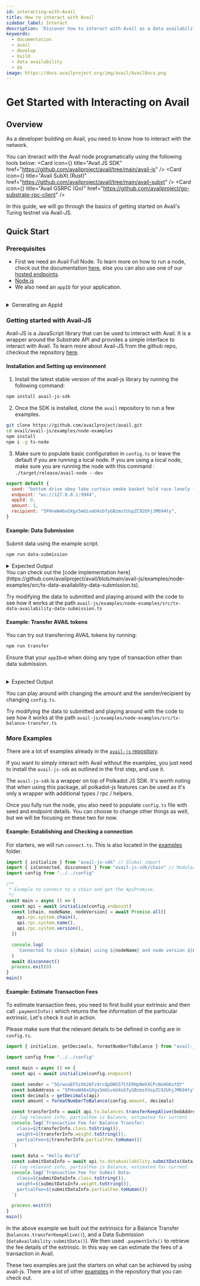```yaml
---
id: interacting-with-Avail
title: How to interact with Avail
sidebar_label: Interact
description: 'Discover how to interact with Avail as a data availability layer.'
keywords:
  - documentation
  - avail
  - develop
  - build
  - data availability
  - da
image: https://docs.availproject.org/img/avail/AvailDocs.png
---
```


# Get Started with Interacting on Avail

## Overview

As a developer building on Avail, you need to know how to interact with the network.

You can itneract with the Avail node programatically using the following tools below:
<Cards>
  <Card icon={<LinkIcon />} title="Avail JS SDK" href="https://github.com/availproject/avail/tree/main/avail-js" />
  <Card icon={<LinkIcon />} title="Avail SubXt (Rust)" href="https://github.com/availproject/avail/tree/main/avail-subxt" />
  <Card icon={<LinkIcon />} title="Avail GSRPC (Go)" href="https://github.com/availproject/go-substrate-rpc-client" />
</Cards>

In this guide, we will go through the basics of getting started on Avail's Turing testnet via Avail-JS. 


## Quick Start

### Prerequisites

- First we need an Avail Full Node. To learn more on how to run a node, check out the documentation [<ins>here</ins>](/docs/operate-a-node/run-a-full-node/full-node), else you can also use one of our [hosted endpoints](/docs/networks).
- [Node.js](https://nodejs.org/en/download/)
- We also need an `appID` for your application.
<br/>

<details className="border p-3 rounded-md bg-[#EFF6FF] border-[#">
<summary>Generating an AppId</summary>

### What is an AppId?

As a general-purpose base layer, Avail is designed to support many modular chains at the same time, providing consensus and data availability to all of them simultaneously. Avail headers contain an index that allows a given modular chain (or "application" in Avail terminology) to determine and download only the sections of a block that have data for that particular application.

### How to generate a new AppId

1. **Access the Website**: Open your web browser and go to the [<ins>Generator web application</ins>](https://appid.availproject.org/).

1. **Account Detection / Selection**:
   - The website will automatically detect any accounts linked via browser extensions.
   - Ensure you have the relevant extension installed and are logged in.
   - Select the account you wish to use for the AppId creation.

1. **Input Application Name**: In the provided field, enter the name of your application. Make sure the name is unique and identifies your app.

1. **Send Transaction**: Submit the transaction after entering the application name. This will involve a confirmation step through your browser extension.

1. **Receive Your Application Id:**
   - Upon successful transaction completion, your AppId will be displayed.
   - Note down the Id for future reference.

For more information on AppId, check out the documentation [<ins>here</ins>](/docs/build-with-avail/interact-with-avail-da/app-id).

</details>


### Getting started with Avail-JS

Avail-JS is a JavaScript library that can be used to interact with Avail. It is a wrapper around the Substrate API and provides a simple interface to interact with Avail. To learn more about Avail-JS from the github repo, checkout the repository [<ins>here</ins>](https://github.com/availproject/avail/tree/main/avail-js). 

#### Installation and Setting up environment

1. Install the latest stable version of the avail-js library by running the following command:

```bash
npm install avail-js-sdk
```

2. Once the SDK is installed, clone the `avail` repository to run a few examples.

```bash
git clone https://github.com/availproject/avail.git
cd avail/avail-js/examples/node-examples
npm install
npm i -g ts-node
```

3. Make sure to populate basic configuration in `config.ts` or leave the default if you are running a local node. If you are using a local node, make sure you are running the node with this command : `./target/release/avail-node --dev`

```javascript 
export default {
  seed: "bottom drive obey lake curtain smoke basket hold race lonely fit walk//Alice",
  endpoint: "ws://127.0.0.1:9944",
  appId: 0,
  amount: 1,
  recipient: "5FHneW46xGXgs5mUiveU4sbTyGBzmstUspZC92UhjJM694ty",
}
```

#### Example: Data Submission
Submit data using the example script. 
```bash
npm run data-submission
```
<details className="border p-3 rounded-md bg-[#EFF6FF] border-[#">
<summary>Expected Output</summary>
```bash
Tx status: Ready
Tx status: {"broadcast":["12D3KooWFhViRfMNMKQLSvwAcLB3a2Afh75cj1rVt6nTdkfWQhPm","12D3KooWNnaFdJfavEHQquEVBQ3P9eW3iL7D2HkXuCnV8ci7Am4E","12D3KooWBPtjU89o85KdgKiZ5uwK6kMvDhPfFvE44UissMV9x1UE","12D3KooWRYCs192er73R2oyE4QWkKdtoRk1fL28tR3immzxTQQAq","12D3KooWRaFhqUjumqkEozuw5pHfG7hftjphaBuYnetCKf8WjTxS","12D3KooWMHRgZhDMUbN55NQcXB19Ww6SnL8shz1un3K6X3K2XoAh","12D3KooWJP3X64jescXF6SVJv4ThUkZKqmdebVNgg9RVHqG4kDH8","12D3KooWNKqV9Tdsg99kmGs1gzJa7TdyCAWDWTkqnyKYA8Y4R8gc","12D3KooWJKX8sTaZ2uL2gAhE3ScJsRzjcmPnB2nnbakrWCKwZB7T","12D3KooWCr4Go4oUgFjwZPdgogU813cC7ohwXmnYcyAVKX2DDfbc","12D3KooWFqZDo4v3oYzduqZGC5R2HKVfMwgggDL7kFrsXqAue21b","12D3KooWGnCUwvXCxEYJ7EV5kWzs2VJeKG6i5wSMPRq5YSLqWon3","12D3KooWFzqtue91MrdmqVRddA48dPYQVAFBtcFkf5HrmgiqUJ6F","12D3KooWBEcTktYrebeQWEjw6dAiSEZ6c5rmRdGZaA4ZgRcMbUKL","12D3KooWRnEwrHCj4nXtshjXTAYwv9pknUqpw5iqrR5TBPbaqnfE","12D3KooWQRTgqX2j2HMideuPKUg12yeCbbp6cCi6xtf4cACYSiKb","12D3KooWPNmovc7n6mET56bmpB8tM6XtjcRb8qBir3sTBWk5cttK","12D3KooWLxzYHmGXpRnN4rAKkkZVzFgpGuqKofPggUnWz4iUR5yT","12D3KooWBoFiQJWAdF4cfXy3Vt3bTa3wCwQZsqs8sJeRt61oarwG","12D3KooWFYdD5oeYNMSKuWrySsEbzp3VttPEYC4VVh7Vbqww75Yh","12D3KooWFB8ky1ACFZGmd5evfyTCWy5gHa6TeLTsZsXn3fWcMqHA","12D3KooWQLdPYPEHRGAJ4J6dGYoiKyjm36VhaSCJkvKAuJBohJYi","12D3KooWR8yPHmBZxHPoZrjjvCZEq5mJh9h7yewgM4zGgUVEANcG","12D3KooWCLATtwmXbQ7SWesQFcwWDTkfmnreyCJFt159roAEipYt","12D3KooWFq6yX6kAnxLNxqDhjDDtc26Gdo16GPR4TMk1hgpxoT33","12D3KooWKkLgiqxweQ1QCbJrDKeg5HCktZMM1kd81F4jMMTnBtD6"]}
Tx status: {"inBlock":"0x32c5dbf8716dbd4d7c6cc8dd74fa76cedf746cdea80e662fbd3f76df7393f913"}
Tx status: {"finalized":"0x32c5dbf8716dbd4d7c6cc8dd74fa76cedf746cdea80e662fbd3f76df7393f913"}
Tx Hash: 0x83b8b0b4074426cf14e45320177d83f2441d416763c64b656cbbbe1b5fe8cdcc, Block Hash: 0x32c5dbf8716dbd4d7c6cc8dd74fa76cedf746cdea80e662fbd3f76df7393f913
{
  isSigned: true,
  method: {
    args: { data: 'Hello World' },
    method: 'submitData',
    section: 'dataAvailability'
  },
  era: { MortalEra: { period: '32', phase: '3' } },
  nonce: '0',
  signature: '0x22162035c3195c1a0db13e0c38500b07c7434d201808a5874d65cd9a05de8c3cb4e89d701ed212946142abf4f1bfbc2dd671465040fd7b02cdacffec32aed680',
  signer: { Id: '5G452iCokAD8RstzvZm9t2teeqwmDQUqTKCePNotjm92GLHB' },
  tip: '0'
}
submitted data: Hello World
```
</details>
You can check out the [code implementation here](https://github.com/availproject/avail/blob/main/avail-js/examples/node-examples/src/tx-data-availability-data-submission.ts). 

Try modifying the data to submitted and playing around with the code to see how it works at the path `avail-js/examples/node-examples/src/tx-data-availability-data-submission.ts`

#### Example: Transfer AVAIL tokens
You can try out transferring AVAIL tokens by running:
```bash
npm run transfer
```
Ensure that your `appID=0` when doing any type of transaction other than data submission.
<br></br>
<details className="border p-3 rounded-md bg-[#EFF6FF] border-[#">
<summary>Expected Output</summary>
```bash
Balance before the transfer call: 9,106,942,090,155,963,627
Tx status: Ready
Tx status: {"broadcast":["12D3KooWPB64h2PbzuQCybAWuvWZUnJb8pzu2k3oJ54MxaGvHfmK","12D3KooWMHRgZhDMUbN55NQcXB19Ww6SnL8shz1un3K6X3K2XoAh","12D3KooWQG3ixhYNYdaZyzUemABxmfcYBa174R1WtDsbuA7n5zEa","12D3KooWDptx7tN295gFPJKj5CvosYw1CTZyCZQWFjtZ8fpirB53","12D3KooWABNzp4dheaKQbDdsrF3HQSBjVZX2rpftt954YxNRvbgc","12D3KooWCh9DXinhuUuDZLkCPUKuPFtssK8hLNehorDdsuuYgzr8","12D3KooWPNmovc7n6mET56bmpB8tM6XtjcRb8qBir3sTBWk5cttK","12D3KooWPbUK68ArAM3gshQr1TtHnJCWTdwPhkkyvXUYZqM34HFa","12D3KooWL4qRWezPhbPrHVUt56iC4PssS4wGsvqndRLS9FnGor5Q","12D3KooWNysE7HjjzB9B2qSfKwSvVfyxM6oZSSthq4S5uXtt2dyq","12D3KooWRYCs192er73R2oyE4QWkKdtoRk1fL28tR3immzxTQQAq","12D3KooWR8yPHmBZxHPoZrjjvCZEq5mJh9h7yewgM4zGgUVEANcG","12D3KooWLxzYHmGXpRnN4rAKkkZVzFgpGuqKofPggUnWz4iUR5yT","12D3KooWBEcTktYrebeQWEjw6dAiSEZ6c5rmRdGZaA4ZgRcMbUKL","12D3KooWFzqtue91MrdmqVRddA48dPYQVAFBtcFkf5HrmgiqUJ6F","12D3KooWQLdPYPEHRGAJ4J6dGYoiKyjm36VhaSCJkvKAuJBohJYi","12D3KooWQeizB1jcoeSYVufGa2g45RoSyCXfoPjsS8dyLLddErSq","12D3KooWKkLgiqxweQ1QCbJrDKeg5HCktZMM1kd81F4jMMTnBtD6","12D3KooWQRTgqX2j2HMideuPKUg12yeCbbp6cCi6xtf4cACYSiKb","12D3KooWJfK6MbsajgY49gURHUEuChGjc5oyj2W2KPMTWGoFp4XS"]}
Tx status: {"inBlock":"0xfff8e493be389d1b71a948872783e196c174708b9dd627358611ade1572a91f3"}
Tx status: {"finalized":"0xfff8e493be389d1b71a948872783e196c174708b9dd627358611ade1572a91f3"}
Tx Hash: 0x2194432a2cc2912b3455d569ff2286cf75a739b501bc75e6f4405c8e8f1dcc26, Block Hash: 0xfff8e493be389d1b71a948872783e196c174708b9dd627358611ade1572a91f3
Balance after the transfer call: 10,106,942,090,155,963,627
```

</details>

You can play around with changing the amount and the sender/recipient by changing `config.ts`. 

Try modifying the data to submitted and playing around with the code to see how it works at the path `avail-js/examples/node-examples/src/tx-balance-transfer.ts`


### More Examples

There are a lot of examples already in the [`avail-js` repository](https://github.com/availproject/avail/tree/main/avail-js/examples/node-examples/src). 

If you want to simply interact with Avail without the examples, you just need to install the `avail-js-sdk` as outlined in the first step, and use it. 

The `avail-js-sdk` is a wrapper on top of Polkadot JS SDK. It's worth noting that when using this package, all polkadot-js features can be used as it's only a wrapper with additional types / rpc / helpers.

Once you fully run the node, you also need to populate `config.ts` file with seed and endpoint details. You can choose to change other things as well, but we will be focusing on these two for now.

#### Example: Establishing and Checking a connection

For starters, we will run `connect.ts`. This is also located in the [examples](https://github.com/availproject/avail/blob/main/avail-js/examples/node-examples/src/connect.ts) folder. <br /> 


```typescript
import { initialize } from "avail-js-sdk" // Global import
import { isConnected, disconnect } from "avail-js-sdk/chain" // Modular import
import config from "../../config"

/**
 * Example to connect to a chain and get the ApiPromise.
 */
const main = async () => {
  const api = await initialize(config.endpoint)
  const [chain, nodeName, nodeVersion] = await Promise.all([
    api.rpc.system.chain(),
    api.rpc.system.name(),
    api.rpc.system.version(),
  ])

  console.log(
    `Connected to chain ${chain} using ${nodeName} and node version ${nodeVersion} - is connected: ${isConnected()}`,
  )
  await disconnect()
  process.exit(0)
}
main()
```


#### Example: Estimate Transaction Fees

To estimate transaction fees, you need to first build your extrinsic and then call `.paymentInfo()` which returns the fee information of the particular extrinsic. Let's check it out in action.

 Please make sure that the relevant details to be defined in config are in `config.ts`.

```typescript
import { initialize, getDecimals, formatNumberToBalance } from "avail-js-sdk"

import config from "../../config"

const main = async () => {
  const api = await initialize(config.endpoint)

  const sender = "5GrwvaEF5zXb26Fz9rcQpDWS57CtERHpNehXCPcNoHGKutQY"
  const bobAddress = "5FHneW46xGXgs5mUiveU4sbTyGBzmstUspZC92UhjJM694ty"
  const decimals = getDecimals(api)
  const amount = formatNumberToBalance(config.amount, decimals)

  const transferInfo = await api.tx.balances.transferKeepAlive(bobAddress, amount).paymentInfo(sender)
  // log relevant info, partialFee is Balance, estimated for current
  console.log(`Transaction Fee for Balance Transfer:
    class=${transferInfo.class.toString()},
    weight=${transferInfo.weight.toString()},
    partialFee=${transferInfo.partialFee.toHuman()}
  `)

  const data = "Hello World"
  const submitDataInfo = await api.tx.dataAvailability.submitData(data).paymentInfo(sender)
  // log relevant info, partialFee is Balance, estimated for current
  console.log(`Transaction Fee for Submit Data:
    class=${submitDataInfo.class.toString()},
    weight=${submitDataInfo.weight.toString()},
    partialFee=${submitDataInfo.partialFee.toHuman()}
  `)

  process.exit(0)
}
main()
```

In the above example we built out the extrinsics for a Balance Transfer (`balances.transferKeepAlive()`), and a Data Submission (`dataAvailability.submitData()`). We then used `.paymentInfo()` to retrieve the fee details of the extrinsic. In this way we can estimate the fees of a transaction in Avail.

These two examples are just the starters on what can be achieved by using avail-js. There are a lot of other [examples](https://github.com/availproject/avail/tree/main/avail-js/examples/node-examples) in the repository that you can check out.







